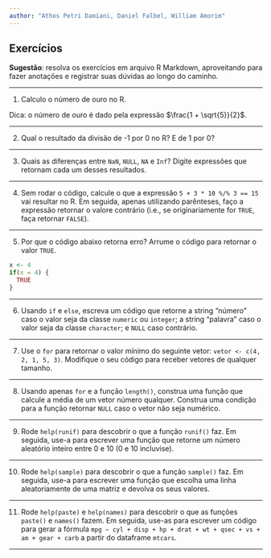 ```yaml
---
author: "Athos Petri Damiani, Daniel Falbel, William Amorim"
---
```


## Exercícios

**Sugestão**: resolva os exercícios em arquivo R Markdown, aproveitando para fazer anotações e registrar suas dúvidas ao longo do caminho.

--------------------------------------------------------------------------------

1. Calculo o número de ouro no R.

Dica: o número de ouro é dado pela expressão $\frac{1 + \sqrt{5}}{2}$.


--------------------------------------------------------------------------------

2. Qual o resultado da divisão de -1 por 0 no R? E de 1 por 0?


--------------------------------------------------------------------------------

3. Quais as diferenças entre `NaN`, `NULL`, `NA` e `Inf`? Digite expressões que retornam cada um desses resultados.


--------------------------------------------------------------------------------

4. Sem rodar o código, calcule o que a expressão `5 + 3 * 10 %/% 3 == 15` vai resultar no R. Em seguida, apenas utilizando parênteses, faço a expressão retornar o valore contrário (i.e., se originariamente for `TRUE`, faça retornar `FALSE`).


--------------------------------------------------------------------------------

5. Por que o código abaixo retorna erro? Arrume o código para retornar o valor `TRUE`.

```r
x <- 4
if(x = 4) {
  TRUE
}
```


--------------------------------------------------------------------------------

6. Usando `if` e `else`, escreva um código que retorne a string "número" caso o valor seja da classe `numeric` ou `integer`; a string "palavra" caso o valor seja da classe `character`; e `NULL` caso contrário.
 

--------------------------------------------------------------------------------

7. Use o `for` para retornar o valor mínimo do seguinte vetor: `vetor <- c(4, 2, 1, 5, 3)`. Modifique o seu código para receber vetores de qualquer tamanho.

--------------------------------------------------------------------------------

8. Usando apenas `for` e a função `length()`, construa uma função que calcule a média de um vetor número qualquer. Construa uma condição para a função retornar `NULL` caso o vetor não seja numérico.

--------------------------------------------------------------------------------

9. Rode `help(runif)` para descobrir o que a função `runif()` faz. Em seguida, use-a para escrever uma função que retorne um número aleatório inteiro entre 0 e 10 (0 e 10 incluvise).

--------------------------------------------------------------------------------

10. Rode `help(sample)` para descobrir o que a função `sample()` faz. Em seguida, use-a para escrever uma função que escolha uma linha aleatoriamente de uma matriz e devolva os seus valores.


--------------------------------------------------------------------------------

11. Rode `help(paste)` e `help(names)` para descobrir o que as funções `paste()` e `names()` fazem. Em seguida, use-as para escrever um código para gerar a fórmula `mpg ~ cyl + disp + hp + drat + wt + qsec + vs + am + gear + carb` a partir do dataframe `mtcars`.

--------------------------------------------------------------------------------

